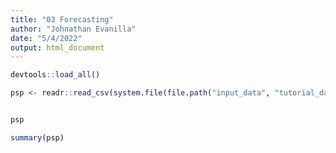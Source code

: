 ```yaml
---
title: "03 Forecasting"
author: "Johnathan Evanilla"
date: "5/4/2022"
output: html_document
---
```


```r
devtools::load_all()
```


```r
psp <- readr::read_csv(system.file(file.path("input_data", "tutorial_data_test.csv"), package="globalhabml"))


psp
```

```r
summary(psp)
```

```r

```

```r

```


```r

```


